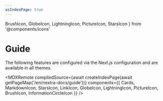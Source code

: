 ```yaml
---
asIndexPage: true
---
```


  BrushIcon,
  GlobeIcon,
  LightningIcon,
  PictureIcon,
  StarsIcon
} from '@components/icons'

# Guide

The following features are configured via the Next.js configuration and are
available in all themes.

<MDXRemote
  compiledSource={await createIndexPage(await getPageMap('/en/nextra-docs/guide'))}
  components={{
    Cards,
    MarkdownIcon,
    StarsIcon,
    LinkIcon,
    GlobeIcon,
    LightningIcon,
    PictureIcon,
    BrushIcon,
    InformationCircleIcon
  }}
/>

